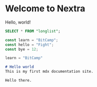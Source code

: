 # Welcome to Nextra
 
Hello, world!

```sql copy showLineNumbers filename="hello"
SELECT * FROM "longlist";
```

```js {2} copy showLineNumbers filename="hello.js"
const learn = "BitCamp";
const hello = "Fight";
const bye = 12;
```

```python {2} copy showLineNumbers filename="hello.js"
learn = "BitCamp"
```

```md {2} copy showLineNumbers filename="hello.md"
# Hello world
This is my first mdx documentation site.

Hello there.
```